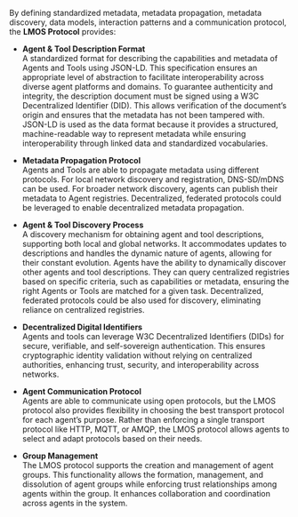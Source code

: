 By defining standardized metadata, metadata propagation, metadata discovery, data models, interaction patterns and a communication protocol, the **LMOS Protocol** provides:

- **Agent & Tool Description Format**  
   A standardized format for describing the capabilities and metadata of Agents and Tools using JSON-LD. This specification ensures an appropriate level of abstraction to facilitate interoperability across diverse agent platforms and domains.
   To guarantee authenticity and integrity, the description document must be signed using a W3C Decentralized Identifier (DID). This allows verification of the document’s origin and ensures that the metadata has not been tampered with. 
   JSON-LD is used as the data format because it provides a structured, machine-readable way to represent metadata while ensuring interoperability through linked data and standardized vocabularies.

- **Metadata Propagation Protocol**  
   Agents and Tools are able to propagate metadata using different protocols. For local network discovery and registration, DNS-SD/mDNS can be used. For broader network discovery, agents can publish their metadata to Agent registries. Decentralized, federated protocols could be leveraged to enable decentralized metadata propagation.

- **Agent & Tool Discovery Process**  
   A discovery mechanism for obtaining agent and tool descriptions, supporting both local and global networks. It accommodates updates to descriptions and handles the dynamic nature of agents, allowing for their constant evolution. Agents have the ability to dynamically discover other agents and tool descriptions. They can query centralized registries based on specific criteria, such as capabilities or metadata, ensuring the right Agents or Tools are matched for a given task.
   Decentralized, federated protocols could be also used for discovery, eliminating reliance on centralized registries. 

- **Decentralized Digital Identifiers**  
   Agents and tools can leverage W3C Decentralized Identifiers (DIDs) for secure, verifiable, and self-sovereign authentication. This ensures cryptographic identity validation without relying on centralized authorities, enhancing trust, security, and interoperability across networks.

- **Agent Communication Protocol**  
   Agents are able to communicate using open protocols, but the LMOS protocol also provides flexibility in choosing the best transport protocol for each agent’s purpose. Rather than enforcing a single transport protocol like HTTP, MQTT, or AMQP, the LMOS protocol allows agents to select and adapt protocols based on their needs.

- **Group Management**  
   The LMOS protocol supports the creation and management of agent groups. This functionality allows the formation, management, and dissolution of agent groups while enforcing trust relationships among agents within the group. It enhances collaboration and coordination across agents in the system.